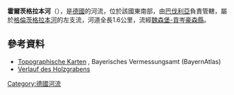 {{No footnotes|time=2020-12-08T04:58:34+00:00}}
{{Coord|49.07123|N|10.68788|E|display=title}}

'''霍爾茨格拉本河'''（{{lang-de|Holzgraben}}），是[[德國|德國]]的河流，位於該國東南部，由[[巴伐利亞|巴伐利亞]]負責管轄，屬於[[格倫茨格拉本河_(武爾姆巴赫河)|格倫茨格拉本河]]的左支流，河道全長1.6公里，流經[[魏森堡-貢岑豪森縣|魏森堡-貢岑豪森縣]]。

==參考資料==
* [http://geoportal.bayern.de/bayernatlas/?x=2RgYT2iGt9hGht0RHc3xiDib3o8*xpn8asNoYyKBuMIutXVD2S2N6b29IcYLbSYqSACNyfbOxMkZNucFaBtGHUOuuEbuVZGy9wDE9J*h3ag&X=5438040.58&Y=4403528.18&zoom=11&lang=de&topic=ba&bgLayer=tk&catalogNodes=122 Topographische Karten] {{Wayback|url=http://geoportal.bayern.de/bayernatlas/?x=2RgYT2iGt9hGht0RHc3xiDib3o8*xpn8asNoYyKBuMIutXVD2S2N6b29IcYLbSYqSACNyfbOxMkZNucFaBtGHUOuuEbuVZGy9wDE9J*h3ag&X=5438040.58&Y=4403528.18&zoom=11&lang=de&topic=ba&bgLayer=tk&catalogNodes=122 |date=20210205231835 }}, Bayerisches Vermessungsamt (BayernAtlas)
* [http://geoportal.bayern.de/bayernatlas/?x=2RgYT2iGt9hGht0RHc3xiDib3o8*xpn8asNoYyKBuMIutXVD2S2N6b29IcYLbSYqSACNyfbOxMkZNucFaBtGHUOuuEbuVZGy9wDE9J*h3ag&X=5438040.58&Y=4403528.18&zoom=11&lang=de&topic=ba&bgLayer=tk&catalogNodes=122 Verlauf des Holzgrabens] {{Wayback|url=http://geoportal.bayern.de/bayernatlas/?x=2RgYT2iGt9hGht0RHc3xiDib3o8*xpn8asNoYyKBuMIutXVD2S2N6b29IcYLbSYqSACNyfbOxMkZNucFaBtGHUOuuEbuVZGy9wDE9J*h3ag&X=5438040.58&Y=4403528.18&zoom=11&lang=de&topic=ba&bgLayer=tk&catalogNodes=122 |date=20210205231835 }}

{{Germany-geo-stub}}
[[Category:德國河流|Category:德國河流]]